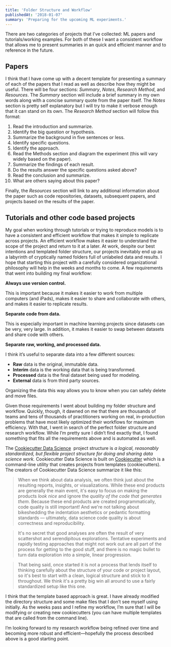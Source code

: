 ```yaml
---
title: 'Folder Structure and Workflow'
publishedAt: '2018-01-07'
summary: 'Preparing for the upcoming ML experiments.'
---
```


There are two categories of projects that I’ve collected: ML papers and tutorials/working examples. For both of these I want a consistent workflow that allows me to present summaries in an quick and efficient manner and to reference in the future.

## Papers

I think that I have come up with a decent template for presenting a summary of each of the papers that I read as well as describe how they might be useful. There will be four sections: _Summary_, _Notes_, _Research Method_, and _Resources_. The _Summary_ section will include a brief summary in my own words along with a concise summary quote from the paper itself. The _Notes_ section is pretty self explanatory but I will try to make it verbose enough that it can stand on its own. The _Research Method_ section will follow this format:

1. Read the introduction and summarize.
2. Identify the big question or hypothesis.
3. Summarize the background in five sentences or less.
4. Identify specific questions.
5. Identify the approach.
6. Read the Methods section and diagram the experiment (this will vary widely based on the paper).
7. Summarize the findings of each result.
8. Do the results answer the specific questions asked above?
9. Read the conclusion and summarize.
10. What are others saying about this paper?

Finally, the _Resources_ section will link to any additional information about the paper such as code repositories, datasets, subsequent papers, and projects based on the results of the paper.

## Tutorials and other code based projects

My goal when working through tutorials or trying to reproduce models is to have a consistent and efficient workflow that makes it simple to replicate across projects. An efficient workflow makes it easier to understand the scope of the project and return to it at a later. At work, despite our best intentions and templated folder structure, our projects inevitably end up as a labyrinth of cryptically named folders full of unlabeled data and results. I hope that starting this project with a carefully considered organizational philosophy will help in the weeks and months to come. A few requirements that went into building my final workflow:

**Always use version control.**

This is important because it makes it easier to work from multiple computers (and iPads), makes it easier to share and collaborate with others, and makes it easier to replicate results.

**Separate code from data.**

This is especially important in machine learning projects since datasets can be very, very large. In addition, it makes it easier to swap between datasets and share code with others.

**Separate raw, working, and processed data.**

I think it’s useful to separate data into a few different sources:

- **Raw** data is the original, immutable data.
- **Interim** data is the working data that is being transformed.
- **Processed** data is the final dataset being used for modeling.
- **External** data is from third party sources.

Organizing the data this way allows you to know when you can safely delete and move files.

Given those requirements I went about building my folder structure and workflow. Quickly, though, it dawned on me that there are thousands of teams and tens of thousands of practitioners working on real, in-production problems that have most likely optimized their workflows for maximum efficiency. With that, I went in search of the perfect folder structure and research workflow. While I’m pretty sure I didn’t find exactly that, I found something that fits all the requirements above and is automated as well.

The [Cookiecutter Data Science](http://drivendata.github.io/cookiecutter-data-science/)  project structure is _a logical, reasonably standardized, but flexible project structure for doing and sharing data science work._ Cookiecutter Data Science is built on [Cookiecutter](http://cookiecutter.readthedocs.io/en/latest/readme.html) which is a command-line utility that creates projects from templates (cookiecutters). The creators of Cookiecutter Data Science summarize it like this:

> When we think about data analysis, we often think just about the resulting reports, insights, or visualizations. While these end products are generally the main event, it's easy to focus on making the products _look nice_ and ignore the _quality of the code that generates them_. Because these end products are created programmatically, code quality is still important! And we're not talking about bikeshedding the indentation aesthetics or pedantic formatting standards — ultimately, data science code quality is about correctness and reproducibility.

> It's no secret that good analyses are often the result of very scattershot and serendipitous explorations. Tentative experiments and rapidly testing approaches that might not work out are all part of the process for getting to the good stuff, and there is no magic bullet to turn data exploration into a simple, linear progression.

> That being said, once started it is not a process that lends itself to thinking carefully about the structure of your code or project layout, so it's best to start with a clean, logical structure and stick to it throughout. We think it's a pretty big win all around to use a fairly standardized setup like this one.

I think that the template based approach is great. I have already modified the directory structure and some make files that I don’t see myself using initially. As the weeks pass and I refine my workflow, I’m sure that I will be modifying or creating new cookiecutters (you can have multiple templates that are called from the command line).

I’m looking forward to my research workflow being refined over time and becoming more robust and efficient—hopefully the process described above is a good starting point.
